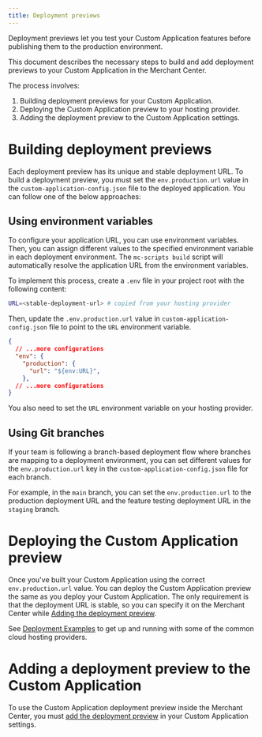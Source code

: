 ```yaml
---
title: Deployment previews
---
```


<Subtitle>

Deployment previews let you test your Custom Application features before publishing them to the production environment.

</Subtitle>

This document describes the necessary steps to build and add deployment previews to your Custom Application in the Merchant Center.

The process involves:

1. Building deployment previews for your Custom Application.
2. Deploying the Custom Application preview to your hosting provider.
3. Adding the deployment preview to the Custom Application settings.

# Building deployment previews

Each deployment preview has its unique and stable deployment URL. To build a deployment preview, you must set the `env.production.url` value in the `custom-application-config.json` file to the deployed application. You can follow one of the below approaches:

## Using environment variables

To configure your application URL, you can use environment variables. Then, you can assign different values to the specified environment variable in each deployment environment. The `mc-scripts build` script will automatically resolve the application URL from the environment variables.

To implement this process, create a `.env` file in your project root with the following content:

```bash
URL=<stable-deployment-url> # copied from your hosting provider
```

Then, update the `.env.production.url` value in `custom-application-config.json` file to point to the `URL` environment variable.

```json
{
  // ...more configurations
  "env": {
    "production": {
      "url": "${env:URL}",
    },
  // ...more configurations
}
```

<Info>

You also need to set the `URL` environment variable on your hosting provider.

</Info>

## Using Git branches

If your team is following a branch-based deployment flow where branches are mapping to a deployment environment, you can set different values for the `env.production.url` key in the `custom-application-config.json` file for each branch.

For example, in the `main` branch, you can set the `env.production.url`  to the production deployment URL and the feature testing deployment URL in the `staging` branch.

# Deploying the Custom Application preview

Once you've built your Custom Application using the correct `env.production.url` value. You can deploy the Custom Application preview the same as you deploy your Custom Application.
The only requirement is that the deployment URL is stable, so you can specify it on the Merchant Center while [Adding the deployment preview](https://docs.commercetools.com/merchant-center/managing-custom-applications#adding-deployment-previews).

See [Deployment Examples](./deployment-examples) to get up and running with some of the common cloud hosting providers.

# Adding a deployment preview to the Custom Application

To use the Custom Application deployment preview inside the Merchant Center, you must [add the deployment preview](https://docs.commercetools.com/merchant-center/managing-custom-applications#adding-deployment-previews) in your Custom Application settings.

